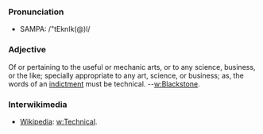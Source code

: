 ===Pronunciation===
*SAMPA: /"tEknIk(@)l/

===Adjective===
Of or pertaining to the useful or mechanic arts, or to any
science, business, or the like; specially appropriate to any
art, science, or business; as, the words of an [[w:indictment|indictment]]
must be technical. --[[w:Blackstone]].

===Interwikimedia===
*[[Wikipedia]]: [[w:Technical]].